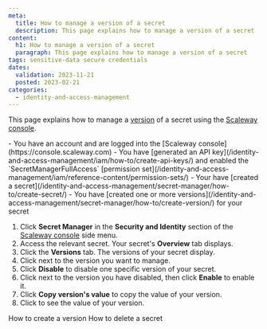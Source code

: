 ```yaml
---
meta:
  title: How to manage a version of a secret
  description: This page explains how to manage a version of a secret
content:
  h1: How to manage a version of a secret
  paragraph: This page explains how to manage a version of a secret
tags: sensitive-data secure credentials
dates:
  validation: 2023-11-21
  posted: 2023-02-21
categories:
  - identity-and-access-management
---
```


This page explains how to manage a [version](/identity-and-access-management/secret-manager/concepts/#version) of a secret using the [Scaleway console](https://console.scaleway.com).

<Macro id="iam-requirements" />

<Message type="requirement">
  - You have an account and are logged into the [Scaleway console](https://console.scaleway.com)
  - You have [generated an API key](/identity-and-access-management/iam/how-to/create-api-keys/) and enabled the `SecretManagerFullAccess` [permission set](/identity-and-access-management/iam/reference-content/permission-sets/)
  - Your have [created a secret](/identity-and-access-management/secret-manager/how-to/create-secret/)
  - You have [created one or more versions](/identity-and-access-management/secret-manager/how-to/create-version/) for your secret
</Message>

1. Click **Secret Manager** in the **Security and Identity** section of the [Scaleway console](https://console.scaleway.com/) side menu.
2. Access the relevant secret. Your secret's **Overview** tab displays.
3. Click the **Versions** tab. The versions of your secret display.
4. Click <Icon name="more" /> next to the version you want to manage.
5. Click **Disable** to disable one specific version of your secret.
6. Click <Icon name="more" /> next to the version you have disabled, then click **Enable** to enable it.
7. Click **Copy version's value** to copy the value of your version.
8. Click <Icon name="seeMore" /> to see the value of your version.

<Navigation title="See Also">
  <PreviousButton to="/identity-and-access-management/secret-manager/how-to/create-version/">How to create a version</PreviousButton>
  <NextButton to="/identity-and-access-management/secret-manager/how-to/delete-secret/">How to delete a secret</NextButton>
</Navigation>